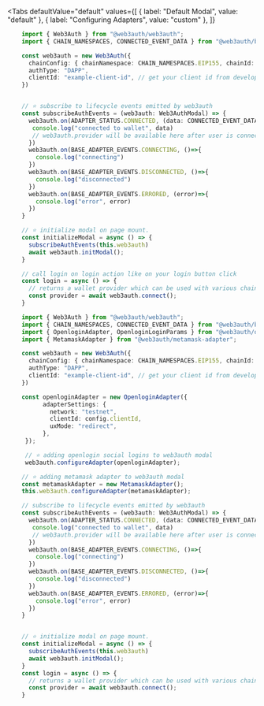 

<Tabs
  defaultValue="default"
  values={[
    { label: "Default Modal", value: "default" },
    { label: "Configuring Adapters", value: "custom" },
  ]}
>


<TabItem value="default">

```ts {19}
    import { Web3Auth } from "@web3auth/web3auth";
    import { CHAIN_NAMESPACES, CONNECTED_EVENT_DATA } from "@web3auth/base";

    const web3auth = new Web3Auth({
      chainConfig: { chainNamespace: CHAIN_NAMESPACES.EIP155, chainId: "0x3" },
      authType: "DAPP",
      clientId: "example-client-id", // get your client id from developer dashboard
    })


    // ⭐️ subscribe to lifecycle events emitted by web3auth
    const subscribeAuthEvents = (web3auth: Web3AuthModal) => {
      web3auth.on(ADAPTER_STATUS.CONNECTED, (data: CONNECTED_EVENT_DATA) => {
       console.log("connected to wallet", data)
       // web3auth.provider will be available here after user is connected
      })
      web3auth.on(BASE_ADAPTER_EVENTS.CONNECTING, ()=>{
        console.log("connecting")
      })
      web3auth.on(BASE_ADAPTER_EVENTS.DISCONNECTED, ()=>{
        console.log("disconnected")
      })
      web3auth.on(BASE_ADAPTER_EVENTS.ERRORED, (error)=>{
        console.log("error", error)
      })
    }

    // ⭐️ initialize modal on page mount.
    const initializeModal = async () => {
      subscribeAuthEvents(this.web3auth)
      await web3auth.initModal();
    }

    // call login on login action like on your login button click
    const login = async () => {
      // returns a wallet provider which can be used with various chain libraries like web3.js, ethers js etc.
      const provider = await web3auth.connect();
    }

```

</TabItem>

<TabItem value="custom">

```ts {22}
    import { Web3Auth } from "@web3auth/web3auth";
    import { CHAIN_NAMESPACES, CONNECTED_EVENT_DATA } from "@web3auth/base";
    import { OpenloginAdapter, OpenloginLoginParams } from "@web3auth/openlogin-adapter";
    import { MetamaskAdapter } from "@web3auth/metamask-adapter";

    const web3auth = new Web3Auth({
      chainConfig: { chainNamespace: CHAIN_NAMESPACES.EIP155, chainId: "0x3" },
      authType: "DAPP",
      clientId: "example-client-id", // get your client id from developer dashboard
    })

    const openloginAdapter = new OpenloginAdapter({
          adapterSettings: {
            network: "testnet",
            clientId: config.clientId,
            uxMode: "redirect",
          },
     });

     // ⭐️ adding openlogin social logins to web3auth modal
     web3auth.configureAdapter(openloginAdapter);

    // ⭐️ adding metamask adapter to web3auth modal
    const metamaskAdapter = new MetamaskAdapter();
    this.web3auth.configureAdapter(metamaskAdapter);

    // subscribe to lifecycle events emitted by web3auth
    const subscribeAuthEvents = (web3auth: Web3AuthModal) => {
      web3auth.on(ADAPTER_STATUS.CONNECTED, (data: CONNECTED_EVENT_DATA) => {
       console.log("connected to wallet", data)
       // web3auth.provider will be available here after user is connected
      })
      web3auth.on(BASE_ADAPTER_EVENTS.CONNECTING, ()=>{
        console.log("connecting")
      })
      web3auth.on(BASE_ADAPTER_EVENTS.DISCONNECTED, ()=>{
        console.log("disconnected")
      })
      web3auth.on(BASE_ADAPTER_EVENTS.ERRORED, (error)=>{
        console.log("error", error)
      })
    }


    // ⭐️ initialize modal on page mount.
    const initializeModal = async () => {
      subscribeAuthEvents(this.web3auth)
      await web3auth.initModal();
    }
    const login = async () => {
      // returns a wallet provider which can be used with various chain libraries like web3.js, ethers js etc.
      const provider = await web3auth.connect();
    }


```
</TabItem>

</Tabs>

<br/>
